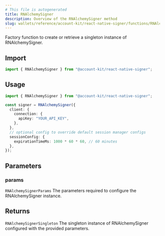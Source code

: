 ```yaml
---
# This file is autogenerated
title: RNAlchemySigner
description: Overview of the RNAlchemySigner method
slug: wallets/reference/account-kit/react-native-signer/functions/RNAlchemySigner
---
```


Factory function to create or retrieve a singleton instance of RNAlchemySigner.

## Import

```ts
import { RNAlchemySigner } from "@account-kit/react-native-signer";
```

## Usage

```ts twoslash
import { RNAlchemySigner } from "@account-kit/react-native-signer";

const signer = RNAlchemySigner({
  client: {
    connection: {
      apiKey: "YOUR_API_KEY",
    },
  },
  // optional config to override default session manager configs
  sessionConfig: {
    expirationTimeMs: 1000 * 60 * 60, // 60 minutes
  },
});
```

## Parameters

### params

`RNAlchemySignerParams`
The parameters required to configure the RNAlchemySigner instance.

## Returns

`RNAlchemySignerSingleton`
The singleton instance of RNAlchemySigner configured with the provided parameters.
